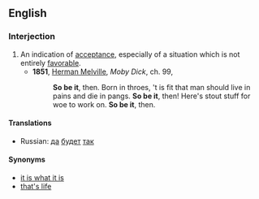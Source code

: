 ==English==

===Interjection===
{{en-intj|pos=[[so]] [[be]] [[it]]}}

# An indication of [[acceptance]], especially of a situation which is not entirely [[favorable]].
#* '''1851''', [[w:Herman Melville|Herman Melville]], ''Moby Dick'', ch. 99,
#*: '''So be it''', then. Born in throes, 't is fit that man should live in pains and die in pangs. '''So be it''', then! Here's stout stuff for woe to work on. '''So be it''', then.

====Translations====
{{trans-top|so be it}}
* Russian: [[да]] [[будет]] [[так]]
{{trans-mid}}
{{trans-bottom}}

====Synonyms====
* [[it is what it is]]
* [[that's life]]